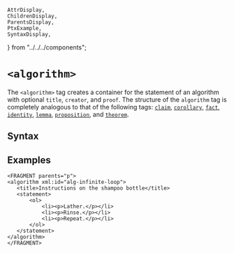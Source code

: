     AttrDisplay,
    ChildrenDisplay,
    ParentsDisplay,
    PtxExample,
    SyntaxDisplay,
} from "../../../components";

# `<algorithm>`

The `<algorithm>` tag creates a container for the statement of an algorithm
with optional `title`, `creator`, and `proof`. The structure of the `algorithm`
tag is completely analogous to that of the following tags:
[`claim`](./claim), [`corollary`](./corollary),
[`fact`](./fact), [`identity`](./identity), [`lemma`](./lemma),
[`proposition`](./proposition), and [`theorem`](./theorem).

## Syntax

<SyntaxDisplay name="algorithm" />

## Examples

 ```ptx-example
<FRAGMENT parents="p">
<algorithm xml:id="alg-infinite-loop">
    <title>Instructions on the shampoo bottle</title>
    <statement>
        <ol>
            <li><p>Lather.</p></li>
            <li><p>Rinse.</p></li>
            <li><p>Repeat.</p></li>
        </ol>
    </statement>
</algorithm>
</FRAGMENT>
```
